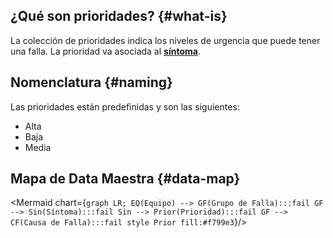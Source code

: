 
## ¿Qué son prioridades? {#what-is}
La colección de prioridades indica los niveles de urgencia que puede tener una falla. La prioridad va asociada al [**síntoma**](/docs/products/corrective_maintenance/master_data/failure_symptoms).

## Nomenclatura {#naming}
Las prioridades están predefinidas y son las siguientes:
- Alta
- Baja
- Media

## Mapa de Data Maestra {#data-map}

<div className="text-center">

<Mermaid chart={`
    graph LR;
        EQ(Equipo) --> GF(Grupo de Falla):::fail
        GF --> Sin(Síntoma):::fail
        Sin --> Prior(Prioridad):::fail
        GF --> CF(Causa de Falla):::fail
        style Prior fill:#f799e3
`}/>

</div>